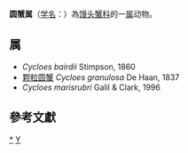 {{Automatic taxobox
| taxon = Cycloes
| authority = De Haan, 1837
| image = Specimen of Cycloes granulosa.JPG
| image_caption = [[颗粒圆蟹|颗粒圆蟹]]
}}
'''圆蟹属'''（[[学名|学名]]：{{lang|la|''Cycloes''}}）為[[馒头蟹科|馒头蟹科]]的一[[属|属]]动物。

==属==
* ''Cycloes bairdii'' Stimpson, 1860
* [[颗粒圆蟹|颗粒圆蟹]] ''Cycloes granulosa'' De Haan, 1837
* ''Cycloes marisrubri'' Galil & Clark, 1996

==參考文獻==
{{reflist}}

{{taxonbar}}

[[Category:_馒头蟹科|*]]
[[Category:1837年描述的分类群|Y]]